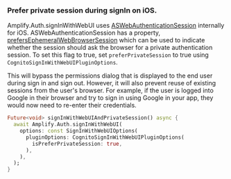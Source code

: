 ### Prefer private session during signIn on iOS.

Amplify.Auth.signInWithWebUI uses [ASWebAuthenticationSession](https://developer.apple.com/documentation/authenticationservices/aswebauthenticationsession) internally for iOS. ASWebAuthenticationSession has a property, [prefersEphemeralWebBrowserSession](https://developer.apple.com/documentation/authenticationservices/aswebauthenticationsession/3237231-prefersephemeralwebbrowsersessio) which can be used to indicate whether the session should ask the browser for a private authentication session. To set this flag to true, set `preferPrivateSession` to true using `CognitoSignInWithWebUIPluginOptions`.

This will bypass the permissions dialog that is displayed to the end user during sign in and sign out. However, it will also prevent reuse of existing sessions from the user's browser. For example, if the user is logged into Google in their browser and try to sign in using Google in your app, they would now need to re-enter their credentials.

```dart
Future<void> signInWithWebUIAndPrivateSession() async {
  await Amplify.Auth.signInWithWebUI(
    options: const SignInWithWebUIOptions(
      pluginOptions: CognitoSignInWithWebUIPluginOptions(
        isPreferPrivateSession: true,
      ),
    ),
  );
}
```
